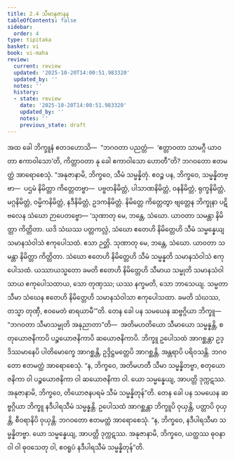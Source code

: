```yaml
---
title: 2.4 သီမာနုဇာနန
tableOfContents: false
sidebar:
  order: 4
type: tipitaka
basket: vi
book: vi-maha
review:
  current: review
  updated: '2025-10-20T14:00:51.983320'
  updated_by: ''
  notes: ''
  history:
  - state: review
    date: '2025-10-20T14:00:51.983320'
    updated_by: ''
    notes: ''
    previous_state: draft
---
```



<DynamicBreadcrumb />


<ReviewStatus review={frontmatter.review} showDetails={true} />

<HypothesisAnnotation frontmatter={frontmatter} />

<Division number="138" book="vi-maha" e="ch" v="3" p="144">

<Paragraph number="591" book="vi-maha">
အထ ခေါ ဘိက္ခူနံ ဧတဒဟောသိ—  “ဘဂဝတာ ပညတ္တံ—  ‘ဧတ္တာဝတာ သာမဂ္ဂီ ယာဝတာ ဧကာဝါသော’တိ, ကိတ္တာဝတာ နု ခေါ ဧကာဝါသော ဟောတီ”တိ? ဘဂဝတော ဧတမတ္ထံ အာရောစေသုံ. “အနုဇာနာမိ, ဘိက္ခဝေ, သီမံ သမ္မန္နိတုံ. ဧဝဉ္စ ပန, ဘိက္ခဝေ, သမ္မန္နိတဗ္ဗာ—  ပဌမံ နိမိတ္တာ ကိတ္တေတဗ္ဗာ—  ပဗ္ဗတနိမိတ္တံ, ပါသာဏနိမိတ္တံ, ဝနနိမိတ္တံ, ရုက္ခနိမိတ္တံ, မဂ္ဂနိမိတ္တံ, ဝမ္မိကနိမိတ္တံ, နဒီနိမိတ္တံ, ဥဒကနိမိတ္တံ. နိမိတ္တေ ကိတ္တေတွာ ဗျတ္တေန ဘိက္ခုနာ ပဋိဗလေန သံဃော ဉာပေတဗ္ဗော—
</Paragraph>

</Division>
<Division number="139" book="vi-maha" e="ch" v="3" p="144">

<Paragraph number="592" book="vi-maha">
‘သုဏာတု မေ, ဘန္တေ, သံဃော. ယာဝတာ သမန္တာ နိမိတ္တာ ကိတ္တိတာ. ယဒိ သံဃဿ ပတ္တကလ္လံ, သံဃော ဧတေဟိ နိမိတ္တေဟိ သီမံ သမ္မန္နေယျ သမာနသံဝါသံ ဧကုပေါသထံ. ဧသာ ဉတ္တိ.
</Paragraph>

<Paragraph number="593" book="vi-maha">
သုဏာတု မေ, ဘန္တေ, သံဃော. ယာဝတာ သမန္တာ နိမိတ္တာ ကိတ္တိတာ. သံဃော ဧတေဟိ နိမိတ္တေဟိ သီမံ သမ္မန္နတိ သမာနသံဝါသံ ဧကုပေါသထံ. ယဿာယသ္မတော ခမတိ ဧတေဟိ နိမိတ္တေဟိ သီမာယ သမ္မုတိ သမာနသံဝါသာယ ဧကုပေါသထာယ, သော တုဏှဿ; ယဿ နက္ခမတိ, သော ဘာသေယျ. သမ္မတာ သီမာ သံဃေန ဧတေဟိ နိမိတ္တေဟိ သမာနသံဝါသာ ဧကုပေါသထာ. ခမတိ သံဃဿ, တသ္မာ တုဏှီ, ဧဝမေတံ ဓာရယာမီ’”တိ.
</Paragraph>

</Division>
<Division number="140" book="vi-maha" e="ch" v="3" p="144">

<Paragraph number="594" book="vi-maha">
တေန ခေါ ပန သမယေန ဆဗ္ဗဂ္ဂိယာ ဘိက္ခူ—  “ဘဂဝတာ သီမာသမ္မုတိ အနုညာတာ”တိ—  အတိမဟတိယော သီမာယော သမ္မန္နန္တိ, စတုယောဇနိကာပိ ပဉ္စယောဇနိကာပိ ဆယောဇနိကာပိ. ဘိက္ခူ ဥပေါသထံ အာဂစ္ဆန္တာ ဥဒ္ဒိဿမာနေပိ ပါတိမောက္ခေ အာဂစ္ဆန္တိ, ဥဒ္ဒိဋ္ဌမတ္တေပိ အာဂစ္ဆန္တိ, အန္တရာပိ ပရိဝသန္တိ. ဘဂဝတော ဧတမတ္ထံ အာရောစေသုံ. “န, ဘိက္ခဝေ, အတိမဟတီ သီမာ သမ္မန္နိတဗ္ဗာ, စတုယောဇနိကာ ဝါ ပဉ္စယောဇနိကာ ဝါ ဆယောဇနိကာ ဝါ. ယော သမ္မန္နေယျ, အာပတ္တိ ဒုက္ကဋဿ. အနုဇာနာမိ, ဘိက္ခဝေ, တိယောဇနပရမံ သီမံ သမ္မန္နိတုန်”တိ.
</Paragraph>

<Paragraph number="595" book="vi-maha">
တေန ခေါ ပန သမယေန ဆဗ္ဗဂ္ဂိယာ ဘိက္ခူ နဒီပါရသီမံ သမ္မန္နန္တိ. ဥပေါသထံ အာဂစ္ဆန္တာ ဘိက္ခူပိ ဝုယှန္တိ, ပတ္တာပိ ဝုယှန္တိ, စီဝရာနိပိ ဝုယှန္တိ. ဘဂဝတော ဧတမတ္ထံ အာရောစေသုံ. “န, ဘိက္ခဝေ, နဒီပါရသီမာ သမ္မန္နိတဗ္ဗာ. ယော သမ္မန္နေယျ, အာပတ္တိ ဒုက္ကဋဿ. အနုဇာနာမိ, ဘိက္ခဝေ, ယတ္ထဿ ဓုဝနာဝါ ဝါ ဓုဝသေတု ဝါ, ဧဝရူပံ နဒီပါရသီမံ သမ္မန္နိတုန်”တိ.
</Paragraph>
</Division>